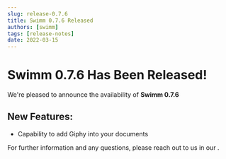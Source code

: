 ```yaml
---
slug: release-0.7.6
title: Swimm 0.7.6 Released
authors: [swimm] 
tags: [release-notes]
date: 2022-03-15
---
```


# Swimm 0.7.6 Has Been Released!

We're pleased to announce the availability of **Swimm 0.7.6**<SwimmMoji text="release"/>

<SwimmReleaseBlogPost version="0.7.6" />

<SwimmReleaseVideo version="0.7.6" />

## New Features:
 - Capability to add Giphy into your documents

For further information and any questions, please reach out to us in our <SwimmLink target="slack" />.

<SwimmReleaseTweet version="0.7.6" />
